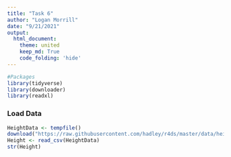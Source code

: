 ```yaml
---
title: "Task 6"
author: "Logan Morrill"
date: "9/21/2021"
output: 
  html_document:
    theme: united
    keep_md: True
    code_folding: 'hide'
---
```


```r
#Packages
library(tidyverse)
library(downloader)
library(readxl)
```
### Load Data
```r
HeightData <- tempfile()
download("https://raw.githubusercontent.com/hadley/r4ds/master/data/heights.csv", HeightData, mode = "wb")
Height <- read_csv(HeightData)
str(Height)
```


